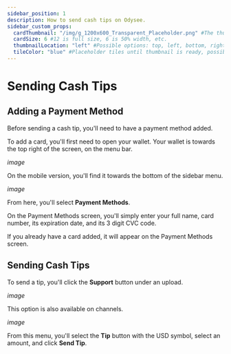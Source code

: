 ---
sidebar_position: 1
description: How to send cash tips on Odysee.
sidebar_custom_props:
  cardThumbnail: "/img/g_1200x600_Transparent_Placeholder.png" #The thumbnail on the category card.
  cardSize: 6 #12 is full size, 6 is 50% width, etc.
  thumbnailLocation: "left" #Possible options: top, left, bottom, right, none
  tileColor: "blue" #Placeholder tiles until thumbnail is ready, possible options: blue, cream, darkpurple, lightpurple, mauve, orange, pink, none
---

# Sending Cash Tips

## Adding a Payment Method

Before sending a cash tip, you'll need to have a payment method added. 

To add a card, you'll first need to open your wallet. Your wallet is towards the top right of the screen, on the menu bar.

*image*

On the mobile version, you'll find it towards the bottom of the sidebar menu.

*image*

From here, you'll select **Payment Methods**.

On the Payment Methods screen, you'll simply enter your full name, card number, its expiration date, and its 3 digit CVC code.

If you already have a card added, it will appear on the Payment Methods screen.

## Sending Cash Tips

To send a tip, you'll click the **Support** button under an upload.

*image*

This option is also available on channels.

*image*

From this menu, you'll select the **Tip** button with the USD symbol, select an amount, and click **Send Tip**.
